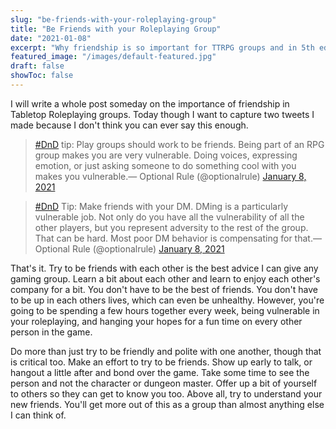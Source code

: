 ```yaml
---
slug: "be-friends-with-your-roleplaying-group"
title: "Be Friends with your Roleplaying Group"
date: "2021-01-08"
excerpt: "Why friendship is so important for TTRPG groups and in 5th edition games."
featured_image: "/images/default-featured.jpg"
draft: false
showToc: false
---
```


I will write a whole post someday on the importance of friendship in Tabletop Roleplaying groups. Today though I want to capture two tweets I made because I don't think you can ever say this enough. 






> [#DnD](https://twitter.com/hashtag/DnD?src=hash&ref_src=twsrc%5Etfw) tip: Play groups should work to be friends. Being part of an RPG group makes you are very vulnerable. Doing voices, expressing emotion, or just asking someone to do something cool with you makes you vulnerable.— Optional Rule (@optionalrule) [January 8, 2021](https://twitter.com/optionalrule/status/1347642826612473859?ref_src=twsrc%5Etfw)

 <script async src="https://platform.twitter.com/widgets.js" charset="utf-8"></script>





> [#DnD](https://twitter.com/hashtag/DnD?src=hash&ref_src=twsrc%5Etfw) Tip: Make friends with your DM. DMing is a particularly vulnerable job. Not only do you have all the vulnerability of all the other players, but you represent adversity to the rest of the group. That can be hard. Most poor DM behavior is compensating for that.— Optional Rule (@optionalrule) [January 8, 2021](https://twitter.com/optionalrule/status/1347643094943019010?ref_src=twsrc%5Etfw)

 <script async src="https://platform.twitter.com/widgets.js" charset="utf-8"></script>




That's it. Try to be friends with each other is the best advice I can give any gaming group. Learn a bit about each other and learn to enjoy each other's company for a bit. You don't have to be the best of friends. You don't have to be up in each others lives, which can even be unhealthy. However, you're going to be spending a few hours together every week, being vulnerable in your roleplaying, and hanging your hopes for a fun time on every other person in the game. 

Do more than just try to be friendly and polite with one another, though that is critical too. Make an effort to try to be friends. Show up early to talk, or hangout a little after and bond over the game. Take some time to see the person and not the character or dungeon master. Offer up a bit of yourself to others so they can get to know you too. Above all, try to understand your new friends. You'll get more out of this as a group than almost anything else I can think of.